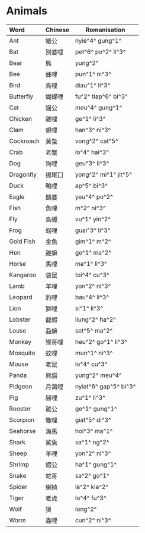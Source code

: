 # Animals

| Word      | Chinese | Romanisation    |
|:-----------|---------|-----------------|
| Ant       | 蟻公    | nyie^4^ gung^1^     |
| Bat       | 別婆哩  | pet^6^ po^2^ li^3^    |
| Bear      | 熊      | yung^2^           |
| Bee       | 蜂哩    | pun^1^ ni^3^     |
| Bird      | 鳥哩    | diau^1^ li^3^       |
| Butterfly | 蝴蝶哩  | fu^2^ tiap^6^ bi^3^   |
| Cat       | 貓公    | meu^4^ gung^1^      |
| Chicken   | 雞哩    | ge^1^ li^3^         |
| Clam      | 蜆哩    | han^3^ ni^3^        |
| Cockroach | 黃蚻    | vong^2^ cat^5^      |
| Crab      | 老蟹    | lo^4^ hai^3^        |
| Dog       | 狗哩    | geu^3^ li^3^        |
| Dragonfly | 揚尾囗  | yong^2^ mi^1^ jit^5^  |
| Duck      | 鴨哩    | ap^5^ bi^3^         |
| Eagle     | 鷂婆    | yeu^4^ po^2^        |
| Fish      | 魚哩    | m^2^ ni^3^          |
| Fly       | 烏蠅    | vu^1^ yin^2^        |
| Frog      | 𧊅哩    | guai^3^ li^3^       |
| Gold Fish | 金魚    | gim^1^ m^2^         |
| Hen       | 雞嫲    | ge^1^ ma^2^         |
| Horse     | 馬哩    | ma^1^ li^3^         |
| Kangaroo  | 袋鼠    | toi^4^ cu^3^        |
| Lamb      | 羊哩    | yon^2^ ni^3^       |
| Leopard   | 豹哩    | bau^4^ li^3^        |
| Lion      | 獅哩    | si^1^ li^3^         |
| Lobster   | 龍蝦    | liung^2^ ha^2^      |
| Louse     | 蝨嫲    | set^5^ ma^2^        |
| Monkey    | 猴哥哩  | heu^2^ go^1^ li^3^    |
| Mosquito  | 蚊哩    | mun^1^ ni^3^        |
| Mouse     | 老鼠    | lo^4^ cu^3^         |
| Panda     | 熊貓    | yung^2^ meu^4^      |
| Pidgeon   | 月鴿哩  | nyiat^6^ gap^5^ bi^3^ |
| Pig       | 豬哩    | zu^1^ li^3^         |
| Rooster   | 雞公    | ge^1^ gung^1^       |
| Scorpion  | 蠍哩    | giat^5^ di^3^       |
| Seahorse  | 海馬    | hoi^3^ ma^1^        |
| Shark     | 鯊魚    | sa^1^ ng^2^         |
| Sheep     | 羊哩    | yon^2^ ni^3^        |
| Shrimp    | 蝦公    | ha^1^ gung^1^       |
| Snake     | 蛇哥    | sa^2^ go^1^         |
| Spider    | 蝲䗁    | la^2^ kia^2^        |
| Tiger     | 老虎    | lo^4^ fu^3^         |
| Wolf      | 狼      | long^2^           |
| Worm      | 蟲哩    | cun^2^ ni^3^        |